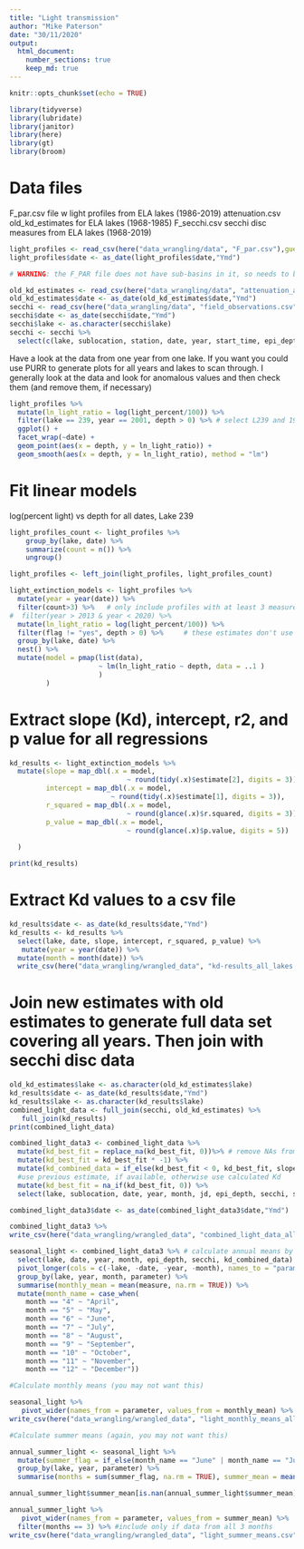 ```yaml
---
title: "Light transmission"
author: "Mike Paterson"
date: "30/11/2020"
output: 
  html_document:
    number_sections: true
    keep_md: true
---
```


```r
knitr::opts_chunk$set(echo = TRUE)
```

```r
library(tidyverse)
library(lubridate)
library(janitor)
library(here)
library(gt)
library(broom)
```
# Data files

F_par.csv file w light profiles from ELA lakes (1986-2019)
attenuation.csv old_kd_estimates for ELA lakes (1968-1985)
F_secchi.csv secchi disc measures from ELA lakes (1968-2019)

```r
light_profiles <- read_csv(here("data_wrangling/data", "F_par.csv"),guess_max = 10000)
light_profiles$date <- as_date(light_profiles$date,"Ymd")

# WARNING: the F_PAR file does not have sub-basins in it, so needs to be updated for lakes with 2 or more basins

old_kd_estimates <- read_csv(here("data_wrangling/data", "attenuation_a.csv"), guess_max = 10000)
old_kd_estimates$date <- as_date(old_kd_estimates$date,"Ymd")
secchi <- read_csv(here("data_wrangling/data", "field_observations.csv"), guess_max = 10000)
secchi$date <- as_date(secchi$date,"Ymd")
secchi$lake <- as.character(secchi$lake)
secchi <- secchi %>%
  select(c(lake, sublocation, station, date, year, start_time, epi_depth, planar_thermocline_depth, secchi, integrated_epi_start_d, integrated_epi_end_d))
```
Have a look at the data from one year from one lake.  If you want you could use PURR to generate plots for all years and lakes to scan through.  I generally look at the data and look for anomalous values and then check them (and remove them, if necessary)

```r
light_profiles %>%
  mutate(ln_light_ratio = log(light_percent/100)) %>%
  filter(lake == 239, year == 2001, depth > 0) %>% # select L239 and 1988 as an example to look at the data
  ggplot() +
  facet_wrap(~date) +
  geom_point(aes(x = depth, y = ln_light_ratio)) +
  geom_smooth(aes(x = depth, y = ln_light_ratio), method = "lm")
```
# Fit linear models 

log(percent light) vs depth for all dates, Lake 239

```r
light_profiles_count <- light_profiles %>%
    group_by(lake, date) %>%
    summarize(count = n()) %>%
    ungroup()

light_profiles <- left_join(light_profiles, light_profiles_count)

light_extinction_models <- light_profiles %>%
  mutate(year = year(date)) %>%
  filter(count>3) %>%   # only include profiles with at least 3 measurements
#  filter(year > 2013 & year < 2020) %>%
  mutate(ln_light_ratio = log(light_percent/100)) %>%
  filter(flag != "yes", depth > 0) %>%     # these estimates don't use the air values 
  group_by(lake, date) %>% 
  nest() %>% 
  mutate(model = pmap(list(data),
                      ~ lm(ln_light_ratio ~ depth, data = ..1 )
                      )
         )
```
# Extract slope (Kd), intercept, r2, and p value for all regressions

```r
kd_results <- light_extinction_models %>% 
  mutate(slope = map_dbl(.x = model,
                             ~ round(tidy(.x)$estimate[2], digits = 3)),
         intercept = map_dbl(.x = model,
                         ~ round(tidy(.x)$estimate[1], digits = 3)),
         r_squared = map_dbl(.x = model,
                             ~ round(glance(.x)$r.squared, digits = 3)),
         p_value = map_dbl(.x = model,
                             ~ round(glance(.x)$p.value, digits = 5))
         
  )

print(kd_results)
```
# Extract Kd values to a csv file

```r
kd_results$date <- as_date(kd_results$date,"Ymd")
kd_results <- kd_results %>%
  select(lake, date, slope, intercept, r_squared, p_value) %>%
   mutate(year = year(date)) %>%
  mutate(month = month(date)) %>%
  write_csv(here("data_wrangling/wrangled_data", "kd-results_all_lakes.csv"))
```

# Join new estimates with old estimates to generate full data set covering all years. Then join with secchi disc data
```r
old_kd_estimates$lake <- as.character(old_kd_estimates$lake)
kd_results$date <- as_date(kd_results$date,"Ymd")
kd_results$lake <- as.character(kd_results$lake)
combined_light_data <- full_join(secchi, old_kd_estimates) %>% 
   full_join(kd_results) 
print(combined_light_data)
```

```r

combined_light_data3 <- combined_light_data %>%
  mutate(kd_best_fit = replace_na(kd_best_fit, 0))%>% # remove NAs from old Kd estimates
  mutate(kd_best_fit = kd_best_fit * -1) %>% 
  mutate(kd_combined_data = if_else(kd_best_fit < 0, kd_best_fit, slope)) %>% 
  #use previous estimate, if available, otherwise use calculated Kd
  mutate(kd_best_fit = na_if(kd_best_fit, 0)) %>% 
  select(lake, sublocation, date, year, month, jd, epi_depth, secchi, sublocation, station, kd_best_fit, kd_all, kd_combined_data)

combined_light_data3$date <- as_date(combined_light_data3$date,"Ymd")

combined_light_data3 %>%
write_csv(here("data_wrangling/wrangled_data", "combined_light_data_all_lakes.csv"))

seasonal_light <- combined_light_data3 %>% # calculate annual means by month for plotting
  select(lake, date, year, month, epi_depth, secchi, kd_combined_data) %>%
  pivot_longer(cols = c(-lake, -date, -year, -month), names_to = "parameter", values_to = "measure") %>%
  group_by(lake, year, month, parameter) %>%
  summarise(monthly_mean = mean(measure, na.rm = TRUE)) %>%
  mutate(month_name = case_when(
    month == "4" ~ "April",
    month == "5" ~ "May",
    month == "6" ~ "June",
    month == "7" ~ "July",
    month == "8" ~ "August",
    month == "9" ~ "September",
    month == "10" ~ "October",
    month == "11" ~ "November",
    month == "12" ~ "December"))

#Calculate monthly means (you may not want this)

seasonal_light %>%
   pivot_wider(names_from = parameter, values_from = monthly_mean) %>%
write_csv(here("data_wrangling/wrangled_data", "light_monthly_means_all_lakes.csv"))

#Calculate summer means (again, you may not want this)

annual_summer_light <- seasonal_light %>%
  mutate(summer_flag = if_else(month_name == "June" | month_name == "July" | month_name == "August", 1, 0)) %>%
  group_by(lake, year, parameter) %>%
  summarise(months = sum(summer_flag, na.rm = TRUE), summer_mean = mean(monthly_mean, na.rm = TRUE))

annual_summer_light$summer_mean[is.nan(annual_summer_light$summer_mean)]<-NA

annual_summer_light %>%
   pivot_wider(names_from = parameter, values_from = summer_mean) %>%
  filter(months == 3) %>% #include only if data from all 3 months
write_csv(here("data_wrangling/wrangled_data", "light_summer_means.csv"))
```

